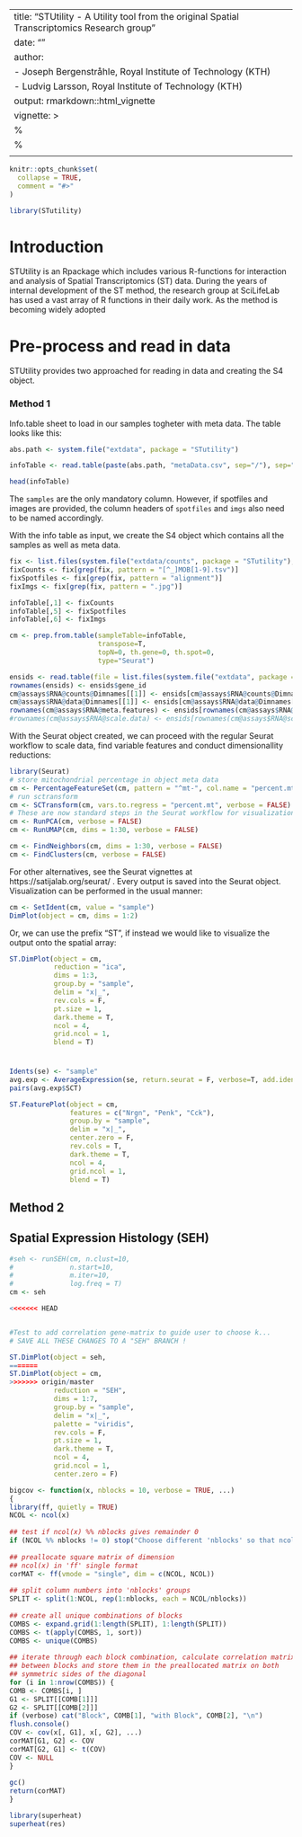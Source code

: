 --
title: "STUtility - A  Utility tool from the original Spatial Transcriptomics Research group"
date: ""
author: 
- Joseph Bergenstråhle, Royal Institute of Technology (KTH)
- Ludvig Larsson, Royal Institute of Technology (KTH)
output: rmarkdown::html_vignette
vignette: >
  %\VignetteIndexEntry{STUtility vignette}
  %\VignetteEngine{knitr::rmarkdown}
  \usepackage[utf8]{inputenc}
---

```r
knitr::opts_chunk$set(
  collapse = TRUE,
  comment = "#>"
)
```

```r
library(STutility)

```


Introduction
============

STUtility is an Rpackage which includes various R-functions for interaction and analysis of Spatial Transcriptomics (ST) data. During the years of internal development of the ST method, the research group at SciLifeLab has used a vast array of R functions in their daily work. As the method is becoming widely adopted 


Pre-process and read in data
=============

STUtility provides two approached for reading in data and creating the S4 object. 

### Method 1

Info.table sheet to load in our samples togheter with meta data. 
The table looks like this:

```r

abs.path <- system.file("extdata", package = "STutility")

```

```r

infoTable <- read.table(paste(abs.path, "metaData.csv", sep="/"), sep=";", header=T)

head(infoTable)
```

The `samples` are the only mandatory column. However, if spotfiles and images are provided, the column headers of `spotfiles` and `imgs` also need to be named accordingly. 

With the info table as input, we create the S4 object which contains all the samples as well as meta data. 

```r
fix <- list.files(system.file("extdata/counts", package = "STutility"), full.names = T)
fixCounts <- fix[grep(fix, pattern = "[^_]MOB[1-9].tsv")]
fixSpotfiles <- fix[grep(fix, pattern = "alignment")]
fixImgs <- fix[grep(fix, pattern = ".jpg")]

infoTable[,1] <- fixCounts
infoTable[,5] <- fixSpotfiles
infoTable[,6] <- fixImgs

```

```r

cm <- prep.from.table(sampleTable=infoTable, 
                      transpose=T, 
                      topN=0, th.gene=0, th.spot=0, 
                      type="Seurat")

```

```r

ensids <- read.table(file = list.files(system.file("extdata", package = "STutility"), full.names = T, pattern = "mouse_genes"), header = T, sep = "\t", stringsAsFactors = F)
rownames(ensids) <- ensids$gene_id
cm@assays$RNA@counts@Dimnames[[1]] <- ensids[cm@assays$RNA@counts@Dimnames[[1]], ]$gene_name
cm@assays$RNA@data@Dimnames[[1]] <- ensids[cm@assays$RNA@data@Dimnames[[1]], ]$gene_name
rownames(cm@assays$RNA@meta.features) <- ensids[rownames(cm@assays$RNA@meta.features), ]$gene_name
#rownames(cm@assays$RNA@scale.data) <- ensids[rownames(cm@assays$RNA@scale.data), ]$gene_name
```

With the Seurat object created, we can proceed with the regular Seurat workflow to scale data, find variable features and conduct dimensionallity reductions:

```r
library(Seurat)
# store mitochondrial percentage in object meta data
cm <- PercentageFeatureSet(cm, pattern = "^mt-", col.name = "percent.mt")
# run sctransform
cm <- SCTransform(cm, vars.to.regress = "percent.mt", verbose = FALSE)
# These are now standard steps in the Seurat workflow for visualization and clustering
cm <- RunPCA(cm, verbose = FALSE)
cm <- RunUMAP(cm, dims = 1:30, verbose = FALSE)

cm <- FindNeighbors(cm, dims = 1:30, verbose = FALSE)
cm <- FindClusters(cm, verbose = FALSE)

```

For other alternatives, see the Seurat vignettes at https://satijalab.org/seurat/ . Every output is saved into the Seurat object. Visualization can be performed in the usual manner:

```r

cm <- SetIdent(cm, value = "sample")
DimPlot(object = cm, dims = 1:2)

```

Or, we can use the prefix "ST", if instead we would like to visualize the output onto the spatial array:

```r

ST.DimPlot(object = cm, 
           reduction = "ica",
           dims = 1:3, 
           group.by = "sample", 
           delim = "x|_", 
           rev.cols = F,
           pt.size = 1,
           dark.theme = T, 
           ncol = 4, 
           grid.ncol = 1, 
           blend = T)

```



### 

```r


```

```r

Idents(se) <- "sample"
avg.exp <- AverageExpression(se, return.seurat = F, verbose=T, add.ident = "sample")
pairs(avg.exp$SCT)

ST.FeaturePlot(object = cm, 
               features = c("Nrgn", "Penk", "Cck"), 
               group.by = "sample", 
               delim = "x|_", 
               center.zero = F, 
               rev.cols = T, 
               dark.theme = T,
               ncol = 4, 
               grid.ncol = 1, 
               blend = T)


```





## Method 2







## Spatial Expression Histology (SEH)


```r

#seh <- runSEH(cm, n.clust=10,
#              n.start=10, 
#              m.iter=10,
#              log.freq = T)
cm <- seh

<<<<<<< HEAD


#Test to add correlation gene-matrix to guide user to choose k...
# SAVE ALL THESE CHANGES TO A "SEH" BRANCH ! 


```

```r

ST.DimPlot(object = seh, 
=======
ST.DimPlot(object = cm, 
>>>>>>> origin/master
           reduction = "SEH",
           dims = 1:7, 
           group.by = "sample", 
           delim = "x|_", 
           palette = "viridis",
           rev.cols = F,
           pt.size = 1,
           dark.theme = T, 
           ncol = 4, 
           grid.ncol = 1, 
           center.zero = F)
```




```r


bigcov <- function(x, nblocks = 10, verbose = TRUE, ...)
{
library(ff, quietly = TRUE)
NCOL <- ncol(x)
 
## test if ncol(x) %% nblocks gives remainder 0
if (NCOL %% nblocks != 0) stop("Choose different 'nblocks' so that ncol(x) %% nblocks = 0!")
 
## preallocate square matrix of dimension
## ncol(x) in 'ff' single format
corMAT <- ff(vmode = "single", dim = c(NCOL, NCOL))
 
## split column numbers into 'nblocks' groups
SPLIT <- split(1:NCOL, rep(1:nblocks, each = NCOL/nblocks))
 
## create all unique combinations of blocks
COMBS <- expand.grid(1:length(SPLIT), 1:length(SPLIT))
COMBS <- t(apply(COMBS, 1, sort))
COMBS <- unique(COMBS)
 
## iterate through each block combination, calculate correlation matrix
## between blocks and store them in the preallocated matrix on both
## symmetric sides of the diagonal
for (i in 1:nrow(COMBS)) {
COMB <- COMBS[i, ]
G1 <- SPLIT[[COMB[1]]]
G2 <- SPLIT[[COMB[2]]]
if (verbose) cat("Block", COMB[1], "with Block", COMB[2], "\n")
flush.console()
COV <- cov(x[, G1], x[, G2], ...)
corMAT[G1, G2] <- COV
corMAT[G2, G1] <- t(COV)
COV <- NULL
}
 
gc()
return(corMAT)
}

library(superheat)
superheat(res)
```

